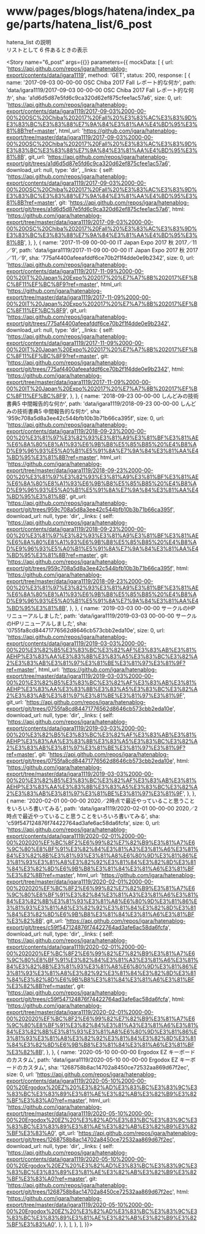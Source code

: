 
<Meta
  title="www/pages/blogs/hatena/index_page/parts/hatena_list/6_post"
  component={HatenaList}
  decorators={[withMock]}
/>

# www/pages/blogs/hatena/index_page/parts/hatena_list/6_post

hatena_list の説明  
リストとして 6 件あるときの表示

<Story
  name="6_post"
  args={{}}
  parameters={{
    mockData: [
      {
        url: 'https://api.github.com/repos/igara/hatenablog-export/contents/data/igara1119',
        method: 'GET',
        status: 200,
        response: [
          {
            name: '2017-09-03 00-00-00 OSC Chiba 2017 Fall レポート的な何か',
            path: 'data/igara1119/2017-09-03 00-00-00 OSC Chiba 2017 Fall レポート的な何か',
            sha: 'a1d6d5d87e5fd6c9ca320d62ef875cfee1ac57a6',
            size: 0,
            url: 'https://api.github.com/repos/igara/hatenablog-export/contents/data/igara1119/2017-09-03%2000-00-00%20OSC%20Chiba%202017%20Fall%20%E3%83%AC%E3%83%9D%E3%83%BC%E3%83%88%E7%9A%84%E3%81%AA%E4%BD%95%E3%81%8B?ref=master',
            html_url:
              'https://github.com/igara/hatenablog-export/tree/master/data/igara1119/2017-09-03%2000-00-00%20OSC%20Chiba%202017%20Fall%20%E3%83%AC%E3%83%9D%E3%83%BC%E3%83%88%E7%9A%84%E3%81%AA%E4%BD%95%E3%81%8B',
            git_url:
              'https://api.github.com/repos/igara/hatenablog-export/git/trees/a1d6d5d87e5fd6c9ca320d62ef875cfee1ac57a6',
            download_url: null,
            type: 'dir',
            _links: {
              self: 'https://api.github.com/repos/igara/hatenablog-export/contents/data/igara1119/2017-09-03%2000-00-00%20OSC%20Chiba%202017%20Fall%20%E3%83%AC%E3%83%9D%E3%83%BC%E3%83%88%E7%9A%84%E3%81%AA%E4%BD%95%E3%81%8B?ref=master',
              git: 'https://api.github.com/repos/igara/hatenablog-export/git/trees/a1d6d5d87e5fd6c9ca320d62ef875cfee1ac57a6',
              html: 'https://github.com/igara/hatenablog-export/tree/master/data/igara1119/2017-09-03%2000-00-00%20OSC%20Chiba%202017%20Fall%20%E3%83%AC%E3%83%9D%E3%83%BC%E3%83%88%E7%9A%84%E3%81%AA%E4%BD%95%E3%81%8B',
            },
          },
          {
            name: '2017-11-09 00-00-00 IT Japan Expo 2017 秋 2017／11／9',
            path: 'data/igara1119/2017-11-09 00-00-00 IT Japan Expo 2017 秋 2017／11／9',
            sha: '775af4400afeeafddf6ce70b2f1f4dde0e9b2342',
            size: 0,
            url: 'https://api.github.com/repos/igara/hatenablog-export/contents/data/igara1119/2017-11-09%2000-00-00%20IT%20Japan%20Expo%202017%20%E7%A7%8B%202017%EF%BC%8F11%EF%BC%8F9?ref=master',
            html_url:
              'https://github.com/igara/hatenablog-export/tree/master/data/igara1119/2017-11-09%2000-00-00%20IT%20Japan%20Expo%202017%20%E7%A7%8B%202017%EF%BC%8F11%EF%BC%8F9',
            git_url:
              'https://api.github.com/repos/igara/hatenablog-export/git/trees/775af4400afeeafddf6ce70b2f1f4dde0e9b2342',
            download_url: null,
            type: 'dir',
            _links: {
              self: 'https://api.github.com/repos/igara/hatenablog-export/contents/data/igara1119/2017-11-09%2000-00-00%20IT%20Japan%20Expo%202017%20%E7%A7%8B%202017%EF%BC%8F11%EF%BC%8F9?ref=master',
              git: 'https://api.github.com/repos/igara/hatenablog-export/git/trees/775af4400afeeafddf6ce70b2f1f4dde0e9b2342',
              html: 'https://github.com/igara/hatenablog-export/tree/master/data/igara1119/2017-11-09%2000-00-00%20IT%20Japan%20Expo%202017%20%E7%A7%8B%202017%EF%BC%8F11%EF%BC%8F9',
            },
          },
          {
            name: '2018-09-23 00-00-00 しんどみの技術書典5 中間報告的な何か',
            path: 'data/igara1119/2018-09-23 00-00-00 しんどみの技術書典5 中間報告的な何か',
            sha: '959c708a5d8a3ee42c544bfb10b3b71b66ca395f',
            size: 0,
            url: 'https://api.github.com/repos/igara/hatenablog-export/contents/data/igara1119/2018-09-23%2000-00-00%20%E3%81%97%E3%82%93%E3%81%A9%E3%81%BF%E3%81%AE%E6%8A%80%E8%A1%93%E6%9B%B8%E5%85%B85%20%E4%B8%AD%E9%96%93%E5%A0%B1%E5%91%8A%E7%9A%84%E3%81%AA%E4%BD%95%E3%81%8B?ref=master',
            html_url:
              'https://github.com/igara/hatenablog-export/tree/master/data/igara1119/2018-09-23%2000-00-00%20%E3%81%97%E3%82%93%E3%81%A9%E3%81%BF%E3%81%AE%E6%8A%80%E8%A1%93%E6%9B%B8%E5%85%B85%20%E4%B8%AD%E9%96%93%E5%A0%B1%E5%91%8A%E7%9A%84%E3%81%AA%E4%BD%95%E3%81%8B',
            git_url:
              'https://api.github.com/repos/igara/hatenablog-export/git/trees/959c708a5d8a3ee42c544bfb10b3b71b66ca395f',
            download_url: null,
            type: 'dir',
            _links: {
              self: 'https://api.github.com/repos/igara/hatenablog-export/contents/data/igara1119/2018-09-23%2000-00-00%20%E3%81%97%E3%82%93%E3%81%A9%E3%81%BF%E3%81%AE%E6%8A%80%E8%A1%93%E6%9B%B8%E5%85%B85%20%E4%B8%AD%E9%96%93%E5%A0%B1%E5%91%8A%E7%9A%84%E3%81%AA%E4%BD%95%E3%81%8B?ref=master',
              git: 'https://api.github.com/repos/igara/hatenablog-export/git/trees/959c708a5d8a3ee42c544bfb10b3b71b66ca395f',
              html: 'https://github.com/igara/hatenablog-export/tree/master/data/igara1119/2018-09-23%2000-00-00%20%E3%81%97%E3%82%93%E3%81%A9%E3%81%BF%E3%81%AE%E6%8A%80%E8%A1%93%E6%9B%B8%E5%85%B85%20%E4%B8%AD%E9%96%93%E5%A0%B1%E5%91%8A%E7%9A%84%E3%81%AA%E4%BD%95%E3%81%8B',
            },
          },
          {
            name: '2019-03-03 00-00-00 サークルのHPリニューアルしました',
            path: 'data/igara1119/2019-03-03 00-00-00 サークルのHPリニューアルしました',
            sha: '0755fa8cd84471776562d8646cb573cbb2eda10e',
            size: 0,
            url: 'https://api.github.com/repos/igara/hatenablog-export/contents/data/igara1119/2019-03-03%2000-00-00%20%E3%82%B5%E3%83%BC%E3%82%AF%E3%83%AB%E3%81%AEHP%E3%83%AA%E3%83%8B%E3%83%A5%E3%83%BC%E3%82%A2%E3%83%AB%E3%81%97%E3%81%BE%E3%81%97%E3%81%9F?ref=master',
            html_url:
              'https://github.com/igara/hatenablog-export/tree/master/data/igara1119/2019-03-03%2000-00-00%20%E3%82%B5%E3%83%BC%E3%82%AF%E3%83%AB%E3%81%AEHP%E3%83%AA%E3%83%8B%E3%83%A5%E3%83%BC%E3%82%A2%E3%83%AB%E3%81%97%E3%81%BE%E3%81%97%E3%81%9F',
            git_url:
              'https://api.github.com/repos/igara/hatenablog-export/git/trees/0755fa8cd84471776562d8646cb573cbb2eda10e',
            download_url: null,
            type: 'dir',
            _links: {
              self: 'https://api.github.com/repos/igara/hatenablog-export/contents/data/igara1119/2019-03-03%2000-00-00%20%E3%82%B5%E3%83%BC%E3%82%AF%E3%83%AB%E3%81%AEHP%E3%83%AA%E3%83%8B%E3%83%A5%E3%83%BC%E3%82%A2%E3%83%AB%E3%81%97%E3%81%BE%E3%81%97%E3%81%9F?ref=master',
              git: 'https://api.github.com/repos/igara/hatenablog-export/git/trees/0755fa8cd84471776562d8646cb573cbb2eda10e',
              html: 'https://github.com/igara/hatenablog-export/tree/master/data/igara1119/2019-03-03%2000-00-00%20%E3%82%B5%E3%83%BC%E3%82%AF%E3%83%AB%E3%81%AEHP%E3%83%AA%E3%83%8B%E3%83%A5%E3%83%BC%E3%82%A2%E3%83%AB%E3%81%97%E3%81%BE%E3%81%97%E3%81%9F',
            },
          },
          {
            name: '2020-02-01 00-00-00 2020／2時点で最近やっていること思うことをいろいろ書いてみる',
            path: 'data/igara1119/2020-02-01 00-00-00 2020／2時点で最近やっていること思うことをいろいろ書いてみる',
            sha: 'c59f547124876f74422764ad3afe6ac58da6fcfa',
            size: 0,
            url: 'https://api.github.com/repos/igara/hatenablog-export/contents/data/igara1119/2020-02-01%2000-00-00%202020%EF%BC%8F2%E6%99%82%E7%82%B9%E3%81%A7%E6%9C%80%E8%BF%91%E3%82%84%E3%81%A3%E3%81%A6%E3%81%84%E3%82%8B%E3%81%93%E3%81%A8%E6%80%9D%E3%81%86%E3%81%93%E3%81%A8%E3%82%92%E3%81%84%E3%82%8D%E3%81%84%E3%82%8D%E6%9B%B8%E3%81%84%E3%81%A6%E3%81%BF%E3%82%8B?ref=master',
            html_url:
              'https://github.com/igara/hatenablog-export/tree/master/data/igara1119/2020-02-01%2000-00-00%202020%EF%BC%8F2%E6%99%82%E7%82%B9%E3%81%A7%E6%9C%80%E8%BF%91%E3%82%84%E3%81%A3%E3%81%A6%E3%81%84%E3%82%8B%E3%81%93%E3%81%A8%E6%80%9D%E3%81%86%E3%81%93%E3%81%A8%E3%82%92%E3%81%84%E3%82%8D%E3%81%84%E3%82%8D%E6%9B%B8%E3%81%84%E3%81%A6%E3%81%BF%E3%82%8B',
            git_url:
              'https://api.github.com/repos/igara/hatenablog-export/git/trees/c59f547124876f74422764ad3afe6ac58da6fcfa',
            download_url: null,
            type: 'dir',
            _links: {
              self: 'https://api.github.com/repos/igara/hatenablog-export/contents/data/igara1119/2020-02-01%2000-00-00%202020%EF%BC%8F2%E6%99%82%E7%82%B9%E3%81%A7%E6%9C%80%E8%BF%91%E3%82%84%E3%81%A3%E3%81%A6%E3%81%84%E3%82%8B%E3%81%93%E3%81%A8%E6%80%9D%E3%81%86%E3%81%93%E3%81%A8%E3%82%92%E3%81%84%E3%82%8D%E3%81%84%E3%82%8D%E6%9B%B8%E3%81%84%E3%81%A6%E3%81%BF%E3%82%8B?ref=master',
              git: 'https://api.github.com/repos/igara/hatenablog-export/git/trees/c59f547124876f74422764ad3afe6ac58da6fcfa',
              html: 'https://github.com/igara/hatenablog-export/tree/master/data/igara1119/2020-02-01%2000-00-00%202020%EF%BC%8F2%E6%99%82%E7%82%B9%E3%81%A7%E6%9C%80%E8%BF%91%E3%82%84%E3%81%A3%E3%81%A6%E3%81%84%E3%82%8B%E3%81%93%E3%81%A8%E6%80%9D%E3%81%86%E3%81%93%E3%81%A8%E3%82%92%E3%81%84%E3%82%8D%E3%81%84%E3%82%8D%E6%9B%B8%E3%81%84%E3%81%A6%E3%81%BF%E3%82%8B',
            },
          },
          {
            name: '2020-05-10 00-00-00 Ergodox EZ キーボードのカスタム',
            path: 'data/igara1119/2020-05-10 00-00-00 Ergodox EZ キーボードのカスタム',
            sha: '1268758b8ac14702a8450ce72532aa869d67f2ec',
            size: 0,
            url: 'https://api.github.com/repos/igara/hatenablog-export/contents/data/igara1119/2020-05-10%2000-00-00%20Ergodox%20EZ%20%E3%82%AD%E3%83%BC%E3%83%9C%E3%83%BC%E3%83%89%E3%81%AE%E3%82%AB%E3%82%B9%E3%82%BF%E3%83%A0?ref=master',
            html_url:
              'https://github.com/igara/hatenablog-export/tree/master/data/igara1119/2020-05-10%2000-00-00%20Ergodox%20EZ%20%E3%82%AD%E3%83%BC%E3%83%9C%E3%83%BC%E3%83%89%E3%81%AE%E3%82%AB%E3%82%B9%E3%82%BF%E3%83%A0',
            git_url:
              'https://api.github.com/repos/igara/hatenablog-export/git/trees/1268758b8ac14702a8450ce72532aa869d67f2ec',
            download_url: null,
            type: 'dir',
            _links: {
              self: 'https://api.github.com/repos/igara/hatenablog-export/contents/data/igara1119/2020-05-10%2000-00-00%20Ergodox%20EZ%20%E3%82%AD%E3%83%BC%E3%83%9C%E3%83%BC%E3%83%89%E3%81%AE%E3%82%AB%E3%82%B9%E3%82%BF%E3%83%A0?ref=master',
              git: 'https://api.github.com/repos/igara/hatenablog-export/git/trees/1268758b8ac14702a8450ce72532aa869d67f2ec',
              html: 'https://github.com/igara/hatenablog-export/tree/master/data/igara1119/2020-05-10%2000-00-00%20Ergodox%20EZ%20%E3%82%AD%E3%83%BC%E3%83%9C%E3%83%BC%E3%83%89%E3%81%AE%E3%82%AB%E3%82%B9%E3%82%BF%E3%83%A0',
            },
          },
        ],
      },
    ],
  }}></Story>

<Source>
  <HatenaList />
</Source>

<Props story="6_post" />
